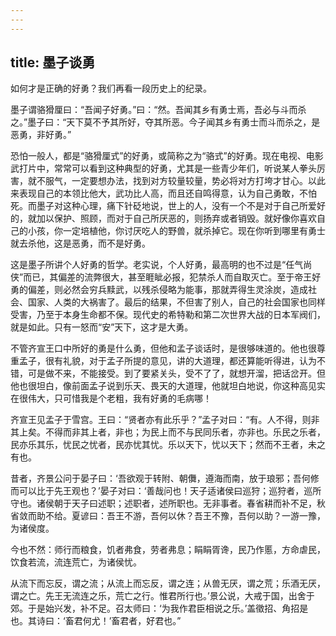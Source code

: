 ```yaml
---
---
---
```

title: 墨子谈勇
---




如何才是正确的好勇？我们再看一段历史上的纪录。

墨子谓骆猾厘曰：“吾闻子好勇。”曰：“然。吾闻其乡有勇士焉，吾必与斗而杀之。”墨子曰：“天下莫不予其所好，夺其所恶。今子闻其乡有勇士而斗而杀之，是恶勇，非好勇。”

恐怕一般人，都是“骆猾厘式”的好勇，或简称之为“骆式”的好勇。现在电视、电影武打片中，常常可以看到这种典型的好勇，尤其是一些青少年们，听说某人拳头厉害，就不服气，一定要想办法，找到对方较量较量，势必将对方打垮才甘心。以此来表现自己的本领比他大，武功比人高，而且还自鸣得意，认为自己勇敢，不怕死。而墨子对这种心理，痛下针砭地说，世上的人，没有一个不是对于自己所爱好的，就加以保护、照顾，而对于自己所厌恶的，则扬弃或者销毁。就好像你喜欢自己的小孩，你一定培植他，你讨厌吃人的野兽，就杀掉它。现在你听到哪里有勇士就去杀他，这是恶勇，而不是好勇。

这是墨子所讲个人好勇的哲学。老实说，个人好勇，最高明的也不过是“任气尚侠”而已，其偏差的流弊很大，甚至睚眦必报，犯禁杀人而自取灭亡。至于帝王好勇的偏差，则必然会穷兵黩武，以残杀侵略为能事，那就弄得生灵涂炭，造成社会、国家、人类的大祸害了。最后的结果，不但害了别人，自己的社会国家也同样受害，乃至于本身生命都不保。现代史的希特勒和第二次世界大战的日本军阀们，就是如此。只有一怒而“安”天下，这才是大勇。

不管齐宣王口中所好的勇是什么勇，但他和孟子谈话时，是很够味道的。他也很尊重孟子，很有礼貌，对于孟子所提的意见，讲的大道理，都还算能听得进，认为不错，可是做不来，不能接受。到了要紧关头，受不了了，就想开溜，把话岔开。但他也很坦白，像前面孟子说到乐天、畏天的大道理，他就坦白地说，你这种高见实在很伟大，只可惜我是个老粗，我有好勇的毛病哪！

齐宣王见孟子于雪宫。王曰：“贤者亦有此乐乎？”孟子对曰：“有。人不得，则非其上矣。不得而非其上者，非也；为民上而不与民同乐者，亦非也。乐民之乐者，民亦乐其乐，忧民之忧者，民亦忧其忧。乐以天下，忧以天下；然而不王者，未之有也。

昔者，齐景公问于晏子曰：‘吾欲观于转附、朝儛，遵海而南，放于琅邪；吾何修而可以比于先王观也？’晏子对曰：‘善哉问也！天子适诸侯曰巡狩；巡狩者，巡所守也。诸侯朝于天子曰述职；述职者，述所职也。无非事者。春省耕而补不足，秋省敛而助不给。夏谚曰：吾王不游，吾何以休？吾王不豫，吾何以助？一游一豫，为诸侯度。

今也不然：师行而粮食，饥者弗食，劳者弗息；睊睊胥谗，民乃作慝，方命虐民，饮食若流，流连荒亡，为诸侯忧。

从流下而忘反，谓之流；从流上而忘反，谓之连；从兽无厌，谓之荒；乐酒无厌，谓之亡。先王无流连之乐，荒亡之行。惟君所行也。’景公说，大戒于国，出舍于郊。于是始兴发，补不足。召太师曰：‘为我作君臣相说之乐。’盖徵招、角招是也。其诗曰：‘畜君何尤！’畜君者，好君也。”